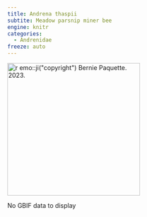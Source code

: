 ```yaml
---
title: Andrena thaspii
subtite: Meadow parsnip miner bee
engine: knitr
categories:
  - Andrenidae
freeze: auto
---
```

[![`r emo::ji("copyright")` Bernie Paquette. 2023.](/files/no_bee.png){height=300}](https://inaturalist.ca/observations/169218633)

No GBIF data to display
